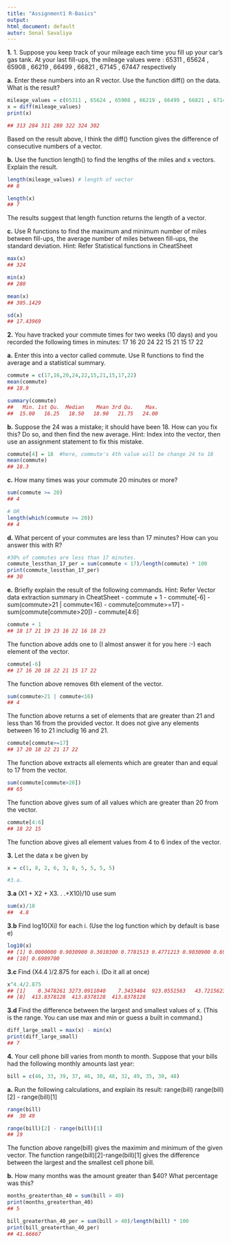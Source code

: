 ---
title: "Assignment1 R-Basics"
output:
html_document: default
autor: Sonal Savaliya
---


**1.** 
1. Suppose you keep track of your mileage each time you fill up your car's gas tank. At your last fill-ups, the
mileage values were : 65311 , 65624 , 65908 , 66219 , 66499 , 66821 , 67145 , 67447 respectively

**a.** Enter these numbers into an R vector. Use the function diff() on the data. What is the result?

```{r}
mileage_values = c(65311 , 65624 , 65908 , 66219 , 66499 , 66821 , 67145 , 67447)
x = diff(mileage_values)
print(x)

## 313 284 311 280 322 324 302
```
Based on the result above, I think the diff() function gives the difference of consecutive numbers of a vector.


**b.** Use the function length() to find the lengths of the miles and x vectors. Explain the result.

```{r}
length(mileage_values) # length of vector
## 8

length(x)
## 7
```

The results suggest that length function returns the length of a vector.

**c.** Use R functions to find the maximum and minimum number of miles between fill-ups, the average number of
miles between fill-ups, the standard deviation. Hint: Refer Statistical functions in CheatSheet

```{r}
max(x)
## 324

min(x)
## 280

mean(x)
## 305.1429

sd(x)
## 17.43969
```


**2.** You have tracked your commute times for two weeks (10 days) and you recorded the following times in minutes:
17 16 20 24 22 15 21 15 17 22
    
**a.**  Enter this into a vector called commute. Use R functions to find the average and a statistical summary.

```{r}
commute = c(17,16,20,24,22,15,21,15,17,22)
mean(commute)
## 18.9

summary(commute)
##   Min. 1st Qu.  Median    Mean 3rd Qu.    Max. 
##  15.00   16.25   18.50   18.90   21.75   24.00 
```

**b.** Suppose the 24 was a mistake; it should have been 18. How can you fix this? Do so, and then find the new
average. Hint: Index into the vector, then use an assignment statement to fix this mistake.

```{r}
commute[4] = 18  #here, commute's 4th value will be change 24 to 18
mean(commute)
## 18.3
```

**c.** How many times was your commute 20 minutes or more?

```{r}
sum(commute >= 20)
## 4

# OR
length(which(commute >= 20))
## 4
```

**d.**  What percent of your commutes are less than 17 minutes? How can you answer this with R?

```{r}
#30% of commutes are less than 17 minutes.
commute_lessthan_17_per = sum(commute < 17)/length(commute) * 100
print(commute_lessthan_17_per)
## 30
```

**e.** Briefly explain the result of the following commands. Hint: Refer Vector data extraction summary in
CheatSheet
- commute + 1
- commute[-6]
- sum(commute>21 | commute<16)
- commute[commute>=17]
- sum(commute[commute>20])
- commute[4:6]

```{r}
commute + 1
## 18 17 21 19 23 16 22 16 18 23
```
The function above adds one to (I almost answer it for you here :-) each element of the vector.

```{r}
commute[-6]
## 17 16 20 18 22 21 15 17 22
```
The function above removes 6th element of the vector.

```{r}
sum(commute>21 | commute<16)
## 4
```
The function above returns a set of elements that are greater than 21 and less than 16 from the provided vector. It does not give any elements between 16 to 21 includig 16 and 21. 

```{r}
commute[commute>=17]
## 17 20 18 22 21 17 22
```
The function above extracts all elements which are greater than and equal to 17 from the vector. 

```{r}
sum(commute[commute>20])
## 65
```
The function above gives sum of all values which are greater than 20 from the vector.
```{r}
commute[4:6]
## 18 22 15
```
The function above gives all element values from 4 to 6 index of the vector.


**3.** Let the data x be given by

```{r}
x = c(1, 8, 2, 6, 3, 8, 5, 5, 5, 5) 

#3.a.

```
**3.a** (X1 + X2 + X3. . .+X10)/10 use sum

```{r}
sum(x)/10
##  4.8
```

**3.b** Find log10(Xi) for each i. (Use the log function which by default is base e)

```{r}
log10(x)
## [1] 0.0000000 0.9030900 0.3010300 0.7781513 0.4771213 0.9030900 0.6989700 0.6989700 0.6989700
## [10] 0.6989700

```

**3.c** Find (X4.4 )/2.875 for each i. (Do it all at once)
```{r}
x^4.4/2.875
## [1]    0.3478261 3273.0911040    7.3433484  923.0551563   43.7215623 3273.0911040  413.8378128
## [8]  413.8378128  413.8378128  413.8378128

```

**3.d** Find the difference between the largest and smallest values of x. (This is the range. You can use max and
min or guess a built in command.)

```{r}
diff_large_small = max(x) - min(x)
print(diff_large_small)
## 7
```

**4.** Your cell phone bill varies from month to month. Suppose that your bills had the following monthly amounts last
year:
```{r}
bill = c(46, 33, 39, 37, 46, 30, 48, 32, 49, 35, 30, 48)

```

  **a.**  Run the following calculations, and explain its result: range(bill) range(bill)[2] - range(bill)[1]
  
```{r}
range(bill)
##  30 49

range(bill)[2] - range(bill)[1]
## 19
```
The function above range(bill) gives the maximim and minimum of the given vector.
The function range(bill)[2]-range(bill)[1] gives the difference between the largest and the smallest cell phone bill.


  **b.** How many months was the amount greater than $40? What percentage was this?
  
```{r}
months_greaterthan_40 = sum(bill > 40)
print(months_greaterthan_40)
## 5

bill_greaterthan_40_per = sum(bill > 40)/length(bill) * 100
print(bill_greaterthan_40_per)
## 41.66667
```

